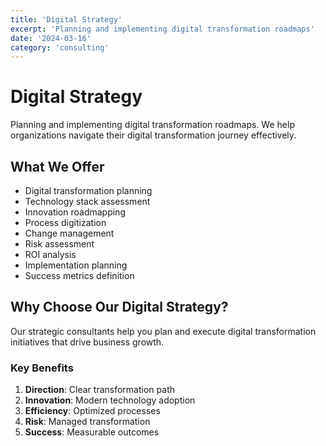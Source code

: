 ```yaml
---
title: 'Digital Strategy'
excerpt: 'Planning and implementing digital transformation roadmaps'
date: '2024-03-16'
category: 'consulting'
---
```


# Digital Strategy

Planning and implementing digital transformation roadmaps. We help organizations navigate their digital transformation journey effectively.

## What We Offer

- Digital transformation planning
- Technology stack assessment
- Innovation roadmapping
- Process digitization
- Change management
- Risk assessment
- ROI analysis
- Implementation planning
- Success metrics definition

## Why Choose Our Digital Strategy?

Our strategic consultants help you plan and execute digital transformation initiatives that drive business growth.

### Key Benefits

1. **Direction**: Clear transformation path
2. **Innovation**: Modern technology adoption
3. **Efficiency**: Optimized processes
4. **Risk**: Managed transformation
5. **Success**: Measurable outcomes
